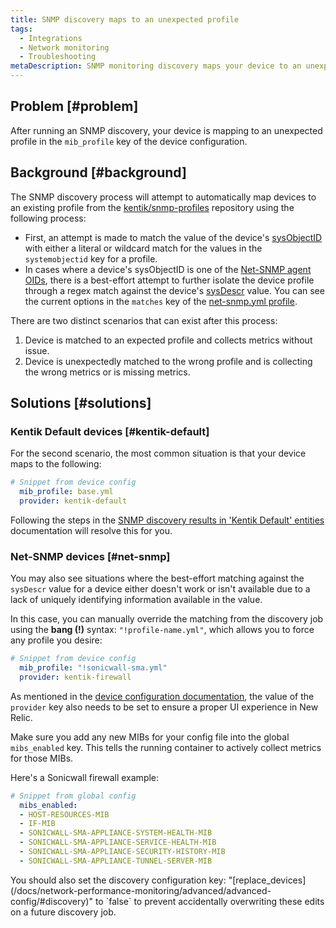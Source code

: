 ```yaml
---
title: SNMP discovery maps to an unexpected profile
tags:
  - Integrations
  - Network monitoring
  - Troubleshooting
metaDescription: SNMP monitoring discovery maps your device to an unexpected profile.
---
```


## Problem [#problem]

After running an SNMP discovery, your device is mapping to an unexpected profile in the `mib_profile` key of the device configuration.

## Background [#background]

The SNMP discovery process will attempt to automatically map devices to an existing profile from the [kentik/snmp-profiles](https://github.com/kentik/snmp-profiles) repository using the following process:

  * First, an attempt is made to match the value of the device's [sysObjectID](http://oid-info.com/get/1.3.6.1.2.1.1.2) with either a literal or wildcard match for the values in the `systemobjectid` key for a profile.
  * In cases where a device's sysObjectID is one of the [Net-SNMP agent OIDs](http://oid-info.com/get/1.3.6.1.4.1.8072.3.2), there is a best-effort attempt to further isolate the device profile through a regex match against the device's [sysDescr](http://oid-info.com/get/1.3.6.1.2.1.1.1) value. You can see the current options in the `matches` key of the [net-snmp.yml profile](https://github.com/kentik/snmp-profiles/blob/main/profiles/kentik_snmp/_general/net-snmp.yml).

There are two distinct scenarios that can exist after this process:

  1. Device is matched to an expected profile and collects metrics without issue.
  2. Device is unexpectedly matched to the wrong profile and is collecting the wrong metrics or is missing metrics.

## Solutions [#solutions]

### Kentik Default devices [#kentik-default]

For the second scenario, the most common situation is that your device maps to the following:

```yaml
# Snippet from device config
  mib_profile: base.yml
  provider: kentik-default
```

Following the steps in the [SNMP discovery results in 'Kentik Default' entities](/docs/network-performance-monitoring/troubleshooting/snmp-discovery-kentik-default) documentation will resolve this for you.

### Net-SNMP devices [#net-snmp]

You may also see situations where the best-effort matching against the `sysDescr` value for a device either doesn't work or isn't available due to a lack of uniquely identifying information available in the value.

In this case, you can manually override the matching from the discovery job using the **bang (!)** syntax: `"!profile-name.yml"`, which allows you to force any profile you desire:

```yaml
# Snippet from device config
  mib_profile: "!sonicwall-sma.yml"
  provider: kentik-firewall
```

As mentioned in the [device configuration documentation](/docs/network-performance-monitoring/advanced/advanced-config/#devices), the value of the `provider` key also needs to be set to ensure a proper UI experience in New Relic.

Make sure you add any new MIBs for your config file into the global `mibs_enabled` key. This tells the running container to actively collect metrics for those MIBs.

Here's a Sonicwall firewall example:

```yaml
# Snippet from global config
  mibs_enabled:
  - HOST-RESOURCES-MIB
  - IF-MIB
  - SONICWALL-SMA-APPLIANCE-SYSTEM-HEALTH-MIB
  - SONICWALL-SMA-APPLIANCE-SERVICE-HEALTH-MIB
  - SONICWALL-SMA-APPLIANCE-SECURITY-HISTORY-MIB
  - SONICWALL-SMA-APPLIANCE-TUNNEL-SERVER-MIB
```

<Callout variant="tip">
  You should also set the discovery configuration key: "[replace_devices](/docs/network-performance-monitoring/advanced/advanced-config/#discovery)" to `false` to prevent accidentally overwriting these edits on a future discovery job.
</Callout>
